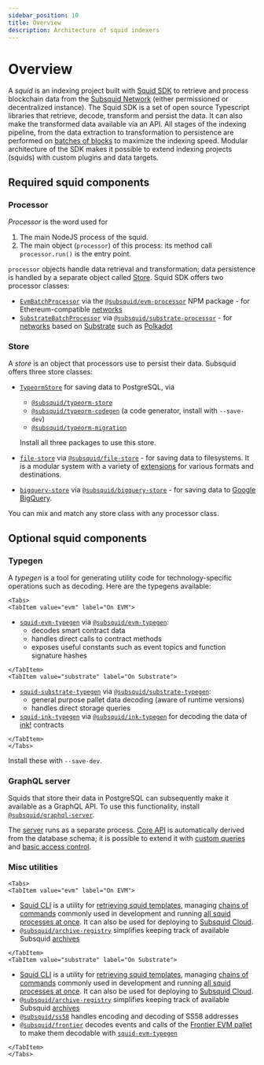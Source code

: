 ```yaml
---
sidebar_position: 10
title: Overview
description: Architecture of squid indexers
---
```



# Overview

A _squid_ is an indexing project built with [Squid SDK](https://github.com/subsquid/squid-sdk) to retrieve and process blockchain data from the [Subsquid Network](/subsquid-network/overview)
(either permissioned or decentralized instance). The Squid SDK is a set of open source Typescript libraries that retrieve, decode, transform and persist the data. It can also make the transformed data available via an API. All stages of the indexing pipeline, from the data extraction to transformation to persistence are performed on [batches of blocks](/sdk/resources/batch-processing) to maximize the indexing speed. Modular architecture of the SDK makes it possible to extend indexing projects (squids) with custom plugins and data targets.

## Required squid components

### Processor

_Processor_ is the word used for

1. The main NodeJS process of the squid.
2. The main object (`processor`) of this process: its method call `processor.run()` is the entry point.

`processor` objects handle data retrieval and transformation; data persistence is handled by a separate object called [Store](#store). Squid SDK offers two processor classes:

* [`EvmBatchProcessor`](/sdk/reference/processors/evm-batch) via the [`@subsquid/evm-processor`](https://www.npmjs.com/package/@subsquid/evm-processor) NPM package - for Ethereum-compatible [networks](/subsquid-network/reference/evm-networks)
* [`SubstrateBatchProcessor`](/sdk/reference/processors/substrate-batch) via [`@subsquid/substrate-processor`](https://www.npmjs.com/package/@subsquid/substrate-processor) - for [networks](/subsquid-network/reference/substrate-networks) based on [Substrate](https://substrate.io) such as [Polkadot](https://polkadot.network)

### Store

A _store_ is an object that processors use to persist their data. Subsquid offers three store classes:

* [`TypeormStore`](/sdk/resources/persisting-data/typeorm) for saving data to PostgreSQL, via
  - [`@subsquid/typeorm-store`](https://www.npmjs.com/package/@subsquid/typeorm-store)
  - [`@subsquid/typeorm-codegen`](https://www.npmjs.com/package/@subsquid/typeorm-codegen) (a code generator, install with `--save-dev`)
  - [`@subsquid/typeorm-migration`](https://www.npmjs.com/package/@subsquid/typeorm-migration)

  Install all three packages to use this store.
* [`file-store`](/sdk/resources/persisting-data/file) via [`@subsquid/file-store`](https://www.npmjs.com/package/@subsquid/file-store) - for saving data to filesystems. It is a modular system with a variety of [extensions](/sdk/reference/store/file) for various formats and destinations.
* [`bigquery-store`](/sdk/resources/persisting-data/bigquery) via [`@subsquid/bigquery-store`](https://www.npmjs.com/package/@subsquid/bigquery-store) - for saving data to [Google BigQuery](https://cloud.google.com/bigquery).

You can mix and match any store class with any processor class.

## Optional squid components

### Typegen

A _typegen_ is a tool for generating utility code for technology-specific operations such as decoding. Here are the typegens available:

```mdx-code-block
<Tabs>
<TabItem value="evm" label="On EVM">
```
* [`squid-evm-typegen`](/dead) via [`@subsquid/evm-typegen`](https://www.npmjs.com/package/@subsquid/evm-typegen):
  - decodes smart contract data
  - handles direct calls to contract methods
  - exposes useful constants such as event topics and function signature hashes

```mdx-code-block
</TabItem>
<TabItem value="substrate" label="On Substrate">
```
* [`squid-substrate-typegen`](/dead) via [`@subsquid/substrate-typegen`](https://www.npmjs.com/package/@subsquid/substrate-typegen):
  - general purpose pallet data decoding (aware of runtime versions)
  - handles direct storage queries
* [`squid-ink-typegen`](/dead) via [`@subsquid/ink-typegen`](https://www.npmjs.com/package/@subsquid/ink-typegen) for decoding the data of [ink!](https://use.ink) contracts

```mdx-code-block
</TabItem>
</Tabs>
```

Install these with `--save-dev`.

### GraphQL server

Squids that store their data in PostgreSQL can subsequently make it available as a GraphQL API. To use this functionality, install [`@subsquid/graphql-server`](https://www.npmjs.com/package/@subsquid/graphql-server).

The [server](/sdk/reference/graphql-server) runs as a separate process. [Core API](/sdk/reference/openreader) is automatically derived from the database schema; it is possible to extend it with [custom queries](/sdk/reference/graphql-server/custom-resolvers) and [basic access control](/sdk/reference/graphql-server/authorization).

### Misc utilities

```mdx-code-block
<Tabs>
<TabItem value="evm" label="On EVM">
```
* [Squid CLI](/squid-cli/installation) is a utility for [retrieving squid templates](/squid-cli/init), managing [chains of commands](https://github.com/subsquid/squid-sdk/tree/master/util/commands) commonly used in development and running [all squid processes at once](/squid-cli/run). It can also be used for deploying to [Subsquid Cloud](/cloud).
* [`@subsquid/archive-registry`](https://www.npmjs.com/package/@subsquid/archive-registry) simplifies keeping track of available Subsquid [archives](/subsquid-network/overview)

```mdx-code-block
</TabItem>
<TabItem value="substrate" label="On Substrate">
```
* [Squid CLI](/squid-cli/installation) is a utility for [retrieving squid templates](/squid-cli/init), managing [chains of commands](https://github.com/subsquid/squid-sdk/tree/master/util/commands) commonly used in development and running [all squid processes at once](/squid-cli/run). It can also be used for deploying to [Subsquid Cloud](/cloud).
* [`@subsquid/archive-registry`](https://www.npmjs.com/package/@subsquid/archive-registry) simplifies keeping track of available Subsquid [archives](/subsquid-network/overview)
* [`@subsquid/ss58`](https://www.npmjs.com/package/@subsquid/ss58) handles encoding and decoding of SS58 addresses
* [`@subsquid/frontier`](https://www.npmjs.com/package/@subsquid/frontier) decodes events and calls of the [Frontier EVM pallet](https://paritytech.github.io/frontier/frame/evm.html) to make them decodable with [`squid-evm-typegen`](/sdk/reference/typegen/generation)

```mdx-code-block
</TabItem>
</Tabs>
```
